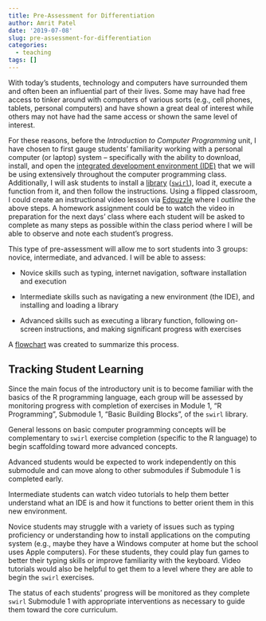 ```yaml
---
title: Pre-Assessment for Differentiation
author: Amrit Patel
date: '2019-07-08'
slug: pre-assessment-for-differentiation
categories:
  - teaching
tags: []
---
```


With today's students, technology and computers have surrounded them and often been an influential part of their lives. Some may have had free access to tinker around with computers of various sorts (e.g., cell phones, tablets, personal computers) and have shown a great deal of interest while others may not have had the same access or shown the same level of interest.

For these reasons, before the *Introduction to Computer Programming* unit, I have chosen to first gauge students' familiarity working with a personal computer (or laptop) system -- specifically with the ability to download, install, and open the [integrated development environment (IDE)](https://en.wikipedia.org/wiki/Integrated_development_environment) that we will be using extensively throughout the computer programming class. Additionally, I will ask students to install a [library](https://en.wikipedia.org/wiki/Library_(computing)) ([`swirl`](https://swirlstats.com/)), load it, execute a function from it, and then follow the instructions. Using a flipped classroom, I could create an instructional video lesson via [Edpuzzle](https://edpuzzle.com/) where I *outline* the above steps. A homework assignment could be to watch the video in preparation for the next days' class where each student will be asked to complete as many steps as possible within the class period where I will be able to observe and note each student's progress. 

This type of pre-assessment will allow me to sort students into 3 groups: novice, intermediate, and advanced. I will be able to assess:

- Novice skills such as typing, internet navigation, software installation and execution

- Intermediate skills such as navigating a new environment (the IDE), and installing and loading a library

- Advanced skills such as executing a library function, following on-screen instructions, and making significant progress with exercises

A [flowchart](https://mermaidjs.github.io/mermaid-live-editor/#/view/eyJjb2RlIjoiZ3JhcGggVERcbkFbQ29tcHV0ZXIgcHJvZ3JhbW1pbmcgYmFzaWNzXSAtLT58SW5zdHJ1Y3Rpb25hbCB2aWRlbyB2aWEgRWRwdXp6bGUgb3V0bGluaW5nIHN0ZXBzIG9uIGhvdyB0byBiZSBhYmxlIHRvIHJ1biAnc3dpcmwnfCBCKFN0dWRlbnRzIGF0dGVtcHQgdG8gcnVuICdzd2lybCcpXG5CIC0tPiBDe1NvcnQgcHJlLWFzc2Vzc21lbnQgcmVzdWx0c31cbkMgLS0-fE5vdmljZXwgRFtDYW4gZG93bmxvYWQvaW5zdGFsbC9ydW4gSURFXVxuQyAtLT58SW50ZXJtZWRpYXRlfCBFW0NhbiBkb3dubG9hZC9pbnN0YWxsL3J1biBsaWJyYXJ5XVxuQyAtLT58QWR2YW5jZWR8IEZbTWFrZXMgc2lnbmlmaWNhbnQgcHJvZ3Jlc3Mgdy8gJ3N3aXJsJyBleGVyY2lzZXNdXG5ELS0-fE5lZWRzIHR5cGluZyBhbmQgSURFIGhlbHB8R1tJbnRlcmFjdGl2ZSBnYW1lcyBhbmQgdmlkZW8gdHV0b3JpYWxzXVxuRS0tPnxOZWVkcyBJREUgaGVscHxIW1ZpZGVvIHR1dG9yaWFsXVxuRy0tPkZcbkgtLT5GXG4iLCJtZXJtYWlkIjp7InRoZW1lIjoiZGVmYXVsdCJ9fQ) was created to summarize this process.

## Tracking Student Learning

Since the main focus of the introductory unit is to become familiar with the basics of the R programming language, each group will be assessed by monitoring progress with completion of exercises in Module 1, "R Programming", Submodule 1, "Basic Building Blocks", of the `swirl` library.

General lessons on basic computer programming concepts will be complementary to `swirl` exercise completion (specific to the R language) to begin scaffolding toward more advanced concepts.

Advanced students would be expected to work independently on this submodule and can move along to other submodules if Submodule 1 is completed early.

Intermediate students can watch video tutorials to help them better understand what an IDE is and how it functions to better orient them in this new environment.

Novice students may struggle with a variety of issues such as typing proficiency or understanding how to install applications on the computing system (e.g., maybe they have a Windows computer at home but the school uses Apple computers). For these students, they could play fun games to better their typing skills or improve familiarity with the keyboard. Video tutorials would also be helpful to get them to a level where they are able to begin the `swirl` exercises.

The status of each students' progress will be monitored as they complete `swirl` Submodule 1 with appropriate interventions as necessary to guide them toward the core curriculum.